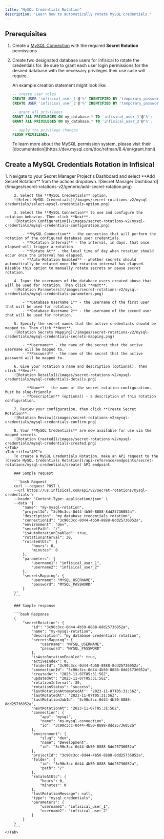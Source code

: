 ```yaml
---
title: "MySQL Credentials Rotation"
description: "Learn how to automatically rotate MySQL credentials."
---
```


## Prerequisites

1. Create a [MySQL Connection](/integrations/app-connections/mysql) with the required **Secret Rotation** permissions
2. Create two designated database users for Infisical to rotate the credentials for. Be sure to grant each user login permissions for the desired database with the necessary privileges their use case will require.

    An example creation statement might look like:
    ```SQL
    -- create user roles
    CREATE USER 'infisical_user_1'@'%' IDENTIFIED BY 'temporary_password';
    CREATE USER 'infisical_user_2'@'%' IDENTIFIED BY 'temporary_password';

    -- grant all privileges
    GRANT ALL PRIVILEGES ON my_database.* TO 'infisical_user_1'@'%';
    GRANT ALL PRIVILEGES ON my_database.* TO 'infisical_user_2'@'%';

    -- apply the privilege changes
    FLUSH PRIVILEGES;
    ```

    <Tip>
        To learn more about the MySQL permission system, please visit their [documentation](https://dev.mysql.com/doc/refman/8.4/en/grant.html).
    </Tip>


## Create a MySQL Credentials Rotation in Infisical

<Tabs>
    <Tab title="Infisical UI">
        1. Navigate to your Secret Manager Project's Dashboard and select **Add Secret Rotation** from the actions dropdown.
        ![Secret Manager Dashboard](/images/secret-rotations-v2/generic/add-secret-rotation.png)

        2. Select the **MySQL Credentials** option.
        ![Select MySQL Credentials](/images/secret-rotations-v2/mysql-credentials/select-mysql-credentials-option.png)

        3. Select the **MySQL Connection** to use and configure the rotation behavior. Then click **Next**.
        ![Rotation Configuration](/images/secret-rotations-v2/mysql-credentials/mysql-credentials-configuration.png)

            - **MySQL Connection** - the connection that will perform the rotation of the configured database user credentials.
            - **Rotation Interval** - the interval, in days, that once elapsed will trigger a rotation.
            - **Rotate At** - the local time of day when rotation should occur once the interval has elapsed.
            - **Auto-Rotation Enabled** - whether secrets should automatically be rotated once the rotation interval has elapsed. Disable this option to manually rotate secrets or pause secret rotation.

        4. Input the usernames of the database users created above that will be used for rotation. Then click **Next**.
        ![Rotation Parameters](/images/secret-rotations-v2/mysql-credentials/mysql-credentials-parameters.png)

            - **Database Username 1** - the username of the first user that will be used for rotation.
            - **Database Username 2** - the username of the second user that will be used for rotation.

        5. Specify the secret names that the active credentials should be mapped to. Then click **Next**.
        ![Rotation Secrets Mapping](/images/secret-rotations-v2/mysql-credentials/mysql-credentials-secrets-mapping.png)

            - **Username** - the name of the secret that the active username will be mapped to.
            - **Password** - the name of the secret that the active password will be mapped to.

        6. Give your rotation a name and description (optional). Then click **Next**.
        ![Rotation Details](/images/secret-rotations-v2/mysql-credentials/mysql-credentials-details.png)

            - **Name** - the name of the secret rotation configuration. Must be slug-friendly.
            - **Description** (optional) - a description of this rotation configuration.

        7. Review your configuration, then click **Create Secret Rotation**.
        ![Rotation Review](/images/secret-rotations-v2/mysql-credentials/mysql-credentials-confirm.png)

        8. Your **MySQL Credentials** are now available for use via the mapped secrets.
        ![Rotation Created](/images/secret-rotations-v2/mysql-credentials/mysql-credentials-created.png)
    </Tab>
    <Tab title="API">
        To create a MySQL Credentials Rotation, make an API request to the [Create MySQL Credentials Rotation](/api-reference/endpoints/secret-rotations/mysql-credentials/create) API endpoint.

        ### Sample request

        ```bash Request
        curl --request POST \
        --url https://us.infisical.com/api/v2/secret-rotations/mysql-credentials \
        --header 'Content-Type: application/json' \
        --data '{
            "name": "my-mysql-rotation",
            "projectId": "3c90c3cc-0d44-4b50-8888-8dd25736052a",
            "description": "my database credentials rotation",
            "connectionId": "3c90c3cc-0d44-4b50-8888-8dd25736052a",
            "environment": "dev",
            "secretPath": "/",
            "isAutoRotationEnabled": true,
            "rotationInterval": 30,
            "rotateAtUtc": {
                "hours": 0,
                "minutes": 0
            },
            "parameters": {
                "username1": "infisical_user_1",
                "username2": "infisical_user_2"
            },
            "secretsMapping": {
                "username": "MYSQL_USERNAME",
                "password": "MYSQL_PASSWORD"
            }
        }'
        ```

        ### Sample response

        ```bash Response
        {
            "secretRotation": {
                "id": "3c90c3cc-0d44-4b50-8888-8dd25736052a",
                "name": "my-mysql-rotation",
                "description": "my database credentials rotation",
                "secretsMapping": {
                    "username": "MYSQL_USERNAME",
                    "password": "MYSQL_PASSWORD"
                },
                "isAutoRotationEnabled": true,
                "activeIndex": 0,
                "folderId": "3c90c3cc-0d44-4b50-8888-8dd25736052a",
                "connectionId": "3c90c3cc-0d44-4b50-8888-8dd25736052a",
                "createdAt": "2023-11-07T05:31:56Z",
                "updatedAt": "2023-11-07T05:31:56Z",
                "rotationInterval": 30,
                "rotationStatus": "success",
                "lastRotationAttemptedAt": "2023-11-07T05:31:56Z",
                "lastRotatedAt": "2023-11-07T05:31:56Z",
                "lastRotationJobId": "3c90c3cc-0d44-4b50-8888-8dd25736052a",
                "nextRotationAt": "2023-11-07T05:31:56Z",
                "connection": {
                    "app": "mysql",
                    "name": "my-mysql-connection",
                    "id": "3c90c3cc-0d44-4b50-8888-8dd25736052a"
                },
                "environment": {
                    "slug": "dev",
                    "name": "Development",
                    "id": "3c90c3cc-0d44-4b50-8888-8dd25736052a"
                },
                "projectId": "3c90c3cc-0d44-4b50-8888-8dd25736052a",
                "folder": {
                    "id": "3c90c3cc-0d44-4b50-8888-8dd25736052a",
                    "path": "/"
                },
                "rotateAtUtc": {
                    "hours": 0,
                    "minutes": 0
                },
                "lastRotationMessage": null,
                "type": "mysql-credentials",
                "parameters": {
                    "username1": "infisical_user_1",
                    "username2": "infisical_user_2"
                }
            }
        }
        ```
    </Tab>
</Tabs>
